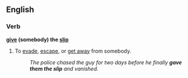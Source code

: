 ==English==
===Verb===
'''[[give]] (somebody) the [[slip]]'''
#{{idiom}} To [[evade]], [[escape]], or [[get away]] from somebody.
#:''The police chased the guy for two days before he finally '''gave them the slip''' and vanished.''
